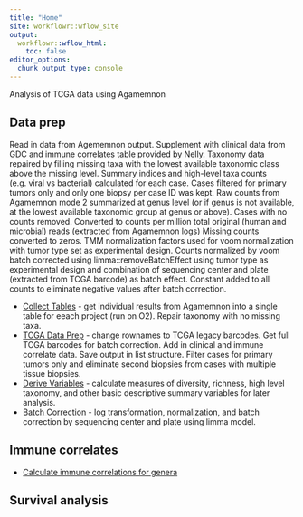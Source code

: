 ```yaml
---
title: "Home"
site: workflowr::wflow_site
output:
  workflowr::wflow_html:
    toc: false
editor_options:
  chunk_output_type: console
---
```


Analysis of TCGA data using Agamemnon

## Data prep

Read in data from Agememnon output. Supplement with clinical data from GDC and 
immune correlates table provided by Nelly. Taxonomy data repaired by filling missing taxa with the lowest available taxonomic class above the missing level. Summary indices and high-level taxa counts (e.g. viral vs bacterial) calculated for each case. Cases filtered for primary tumors only and only one biopsy per case ID was kept. Raw counts from Agamemnon mode 2 summarized at genus level (or if genus is not available, at the lowest available taxonomic group at genus or above). Cases with no counts removed. Converted to counts per million total original (human and microbial) reads (extracted from Agamemnon logs) Missing counts converted to zeros. TMM normalization factors used for voom normalization with tumor type set as experimental design. Counts normalized by voom batch corrected using limma::removeBatchEffect using tumor type as experimental design and combination of sequencing center and plate (extracted from TCGA barcode) as batch effect. Constant added to all counts to eliminate negative values after batch correction.

* [Collect Tables](collect_tables.html) - get individual results from Agamemnon into a single table for eeach project (run on O2). Repair taxonomy with no missing taxa.
* [TCGA Data Prep](tcga_data_prep.html) - change rownames to TCGA legacy barcodes. Get full TCGA barcodes for batch correction. Add in clinical and immune correlate data. Save output in list structure. Filter cases for primary tumors only and eliminate second biopsies from cases with multiple tissue biopsies.
* [Derive Variables](derive_vars.html) - calculate measures of diversity, richness, high level taxonomy, and other basic descriptive summary variables for later analysis.
* [Batch Correction](batch_correction.Rmd) - log transformation, normalization, and batch correction by sequencing center and plate using limma model.

## Immune correlates

* [Calculate immune correlations for genera](genus_models.html)

## Survival analysis


